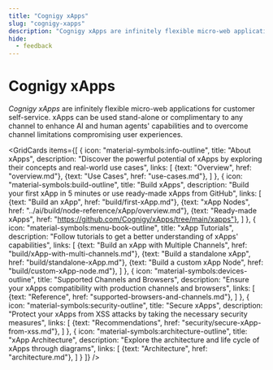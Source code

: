 ```yaml
---
title: "Cognigy xApps"
slug: "cognigy-xapps"
description: "Cognigy xApps are infinitely flexible micro-web applications for customer self-service. xApps can be used stand-alone or complimentary to any channel to enhance AI and human agents' capabilities and to overcome channel limitations compromising user experiences."
hide:
  - feedback
---
```



# Cognigy xApps

_Cognigy xApps_ are infinitely flexible micro-web applications for customer self-service. xApps can be used stand-alone or complimentary to any channel to enhance AI and human agents' capabilities and to overcome channel limitations compromising user experiences.

<GridCards items={[
  {
    icon: "material-symbols:info-outline",
    title: "About xApps",
    description: "Discover the powerful potential of xApps by exploring their concepts and real-world use cases",
    links: [
      {text: "Overview", href: "overview.md"},
      {text: "Use Cases", href: "use-cases.md"},
    ]
  },
  {
    icon: "material-symbols:build-outline",
    title: "Build xApps",
    description: "Build your first xApp in 5 minutes or use ready-made xApps from GitHub",
    links: [
      {text: "Build an xApp", href: "build/first-xApp.md"},
      {text: "xApp Nodes", href: "../ai/build/node-reference/xApp/overview.md"},
      {text: "Ready-made xApps", href: "https://github.com/Cognigy/xApps/tree/main/xapps"},
    ]
  },
  {
    icon: "material-symbols:menu-book-outline",
    title: "xApp Tutorials",
    description: "Follow tutorials to get a better understanding of xApps' capabilities",
    links: [
      {text: "Build an xApp with Multiple Channels", href: "build/xApp-with-multi-channels.md"},
      {text: "Build a standalone xApp", href: "build/standalone-xApp.md"},
      {text: "Build a custom xApp Node", href: "build/custom-xApp-node.md"},
    ]
  },
  {
    icon: "material-symbols:devices-outline",
    title: "Supported Channels and Browsers",
    description: "Ensure your xApps compatibility with production channels and browsers",
    links: [
      {text: "Reference", href: "supported-browsers-and-channels.md"},
    ]
  },
  {
    icon: "material-symbols:security-outline",
    title: "Secure xApps",
    description: "Protect your xApps from XSS attacks by taking the necessary security measures",
    links: [
      {text: "Recommendations", href: "security/secure-xApp-from-xss.md"},
    ]
  },
  {
    icon: "material-symbols:architecture-outline",
    title: "xApp Architecture",
    description: "Explore the architecture and life cycle of xApps through diagrams",
    links: [
      {text: "Architecture", href: "architecture.md"},
    ]
  }
]} />